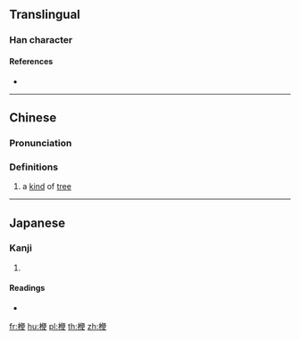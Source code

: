 ==Translingual==

===Han character===
{{Han char|rn=75|rad=木|as=09|sn=13|four=41946|canj=DOMK|ids=⿰木便}}

====References====
* {{Han ref|kx=0540.240|dkj=15165|dj=0928.090|hdz=21251.090|uh=6969|ud=26985|bh=DDE1|bd=56801}}

----

==Chinese==
{{zh-forms}}

===Pronunciation===
{{zh-pron
|m=pián
|c=pin4
|mc=y
|oc=y
|ma=
|cat=n
}}

===Definitions===
# {{lb|zh|archaic}} a [[kind]] of [[tree]]

----

==Japanese==

===Kanji===
{{ja-kanji|grade=|rs=木09}}

# {{defn|lang=ja|sort=木09}}

====Readings====
* {{ja-readings|on=[[へん]] (hen), [[べん]] (ben)|kun=}}

[[fr:楩]]
[[hu:楩]]
[[pl:楩]]
[[th:楩]]
[[zh:楩]]